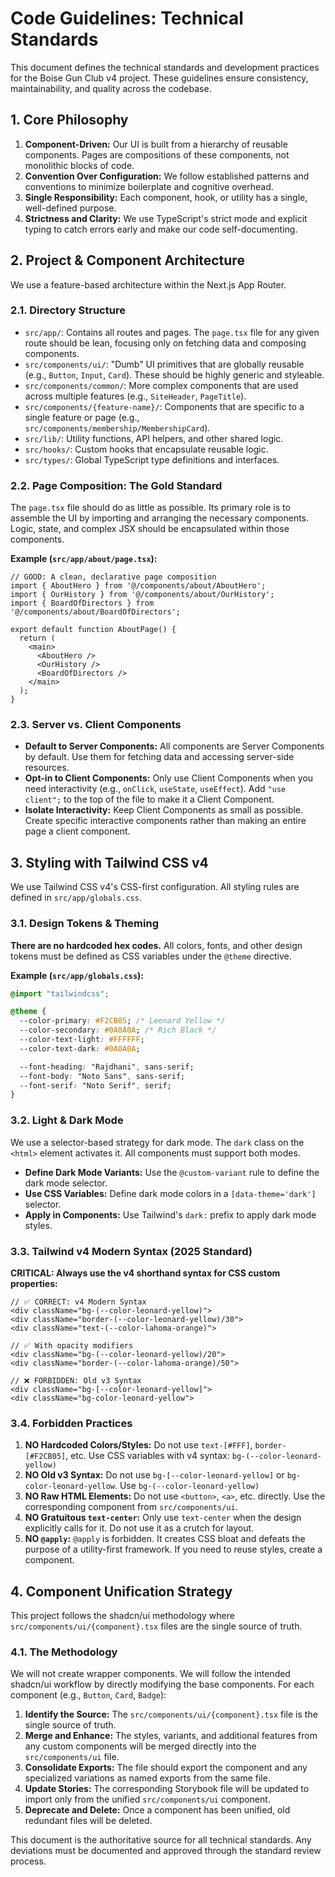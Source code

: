 
<Meta title="Documentation/Code Guidelines" />

# Code Guidelines: Technical Standards

This document defines the technical standards and development practices for the Boise Gun Club v4 project. These guidelines ensure consistency, maintainability, and quality across the codebase.

## 1. Core Philosophy

1. **Component-Driven:** Our UI is built from a hierarchy of reusable components. Pages are compositions of these components, not monolithic blocks of code.
2. **Convention Over Configuration:** We follow established patterns and conventions to minimize boilerplate and cognitive overhead.
3. **Single Responsibility:** Each component, hook, or utility has a single, well-defined purpose.
4. **Strictness and Clarity:** We use TypeScript's strict mode and explicit typing to catch errors early and make our code self-documenting.

## 2. Project & Component Architecture

We use a feature-based architecture within the Next.js App Router.

### 2.1. Directory Structure

- `src/app/`: Contains all routes and pages. The `page.tsx` file for any given route should be lean, focusing only on fetching data and composing components.
- `src/components/ui/`: "Dumb" UI primitives that are globally reusable (e.g., `Button`, `Input`, `Card`). These should be highly generic and styleable.
- `src/components/common/`: More complex components that are used across multiple features (e.g., `SiteHeader`, `PageTitle`).
- `src/components/{feature-name}/`: Components that are specific to a single feature or page (e.g., `src/components/membership/MembershipCard`).
- `src/lib/`: Utility functions, API helpers, and other shared logic.
- `src/hooks/`: Custom hooks that encapsulate reusable logic.
- `src/types/`: Global TypeScript type definitions and interfaces.

### 2.2. Page Composition: The Gold Standard

The `page.tsx` file should do as little as possible. Its primary role is to assemble the UI by importing and arranging the necessary components. Logic, state, and complex JSX should be encapsulated within those components.

**Example (`src/app/about/page.tsx`):**

```tsx
// GOOD: A clean, declarative page composition
import { AboutHero } from '@/components/about/AboutHero';
import { OurHistory } from '@/components/about/OurHistory';
import { BoardOfDirectors } from '@/components/about/BoardOfDirectors';

export default function AboutPage() {
  return (
    <main>
      <AboutHero />
      <OurHistory />
      <BoardOfDirectors />
    </main>
  );
}
```

### 2.3. Server vs. Client Components

- **Default to Server Components:** All components are Server Components by default. Use them for fetching data and accessing server-side resources.
- **Opt-in to Client Components:** Only use Client Components when you need interactivity (e.g., `onClick`, `useState`, `useEffect`). Add `"use client";` to the top of the file to make it a Client Component.
- **Isolate Interactivity:** Keep Client Components as small as possible. Create specific interactive components rather than making an entire page a client component.

## 3. Styling with Tailwind CSS v4

We use Tailwind CSS v4's CSS-first configuration. All styling rules are defined in `src/app/globals.css`.

### 3.1. Design Tokens & Theming

**There are no hardcoded hex codes.** All colors, fonts, and other design tokens must be defined as CSS variables under the `@theme` directive.

**Example (`src/app/globals.css`):**

```css
@import "tailwindcss";

@theme {
  --color-primary: #F2CB05; /* Leonard Yellow */
  --color-secondary: #0A0A0A; /* Rich Black */
  --color-text-light: #FFFFFF;
  --color-text-dark: #0A0A0A;

  --font-heading: "Rajdhani", sans-serif;
  --font-body: "Noto Sans", sans-serif;
  --font-serif: "Noto Serif", serif;
}
```

### 3.2. Light & Dark Mode

We use a selector-based strategy for dark mode. The `dark` class on the `<html>` element activates it. All components must support both modes.

- **Define Dark Mode Variants:** Use the `@custom-variant` rule to define the dark mode selector.
- **Use CSS Variables:** Define dark mode colors in a `[data-theme='dark']` selector.
- **Apply in Components:** Use Tailwind's `dark:` prefix to apply dark mode styles.

### 3.3. Tailwind v4 Modern Syntax (2025 Standard)

**CRITICAL: Always use the v4 shorthand syntax for CSS custom properties:**

```tsx
// ✅ CORRECT: v4 Modern Syntax
<div className="bg-(--color-leonard-yellow)">
<div className="border-(--color-leonard-yellow)/30">
<div className="text-(--color-lahoma-orange)">

// ✅ With opacity modifiers
<div className="bg-(--color-leonard-yellow)/20">
<div className="border-(--color-lahoma-orange)/50">

// ❌ FORBIDDEN: Old v3 Syntax
<div className="bg-[--color-leonard-yellow]">
<div className="bg-color-leonard-yellow">
```

### 3.4. Forbidden Practices

1. **NO Hardcoded Colors/Styles:** Do not use `text-[#FFF]`, `border-[#F2CB05]`, etc. Use CSS variables with v4 syntax: `bg-(--color-leonard-yellow)`
2. **NO Old v3 Syntax:** Do not use `bg-[--color-leonard-yellow]` or `bg-color-leonard-yellow`. Use `bg-(--color-leonard-yellow)`
3. **NO Raw HTML Elements:** Do not use `<button>`, `<a>`, etc. directly. Use the corresponding component from `src/components/ui`.
4. **NO Gratuitous `text-center`:** Only use `text-center` when the design explicitly calls for it. Do not use it as a crutch for layout.
5. **NO `@apply`:** `@apply` is forbidden. It creates CSS bloat and defeats the purpose of a utility-first framework. If you need to reuse styles, create a component.

## 4. Component Unification Strategy

This project follows the shadcn/ui methodology where `src/components/ui/{component}.tsx` files are the single source of truth.

### 4.1. The Methodology

We will not create wrapper components. We will follow the intended shadcn/ui workflow by directly modifying the base components. For each component (e.g., `Button`, `Card`, `Badge`):

1. **Identify the Source:** The `src/components/ui/{component}.tsx` file is the single source of truth.
2. **Merge and Enhance:** The styles, variants, and additional features from any custom components will be merged directly into the `src/components/ui` file.
3. **Consolidate Exports:** The file should export the component and any specialized variations as named exports from the same file.
4. **Update Stories:** The corresponding Storybook file will be updated to import only from the unified `src/components/ui` component.
5. **Deprecate and Delete:** Once a component has been unified, old redundant files will be deleted.

This document is the authoritative source for all technical standards. Any deviations must be documented and approved through the standard review process.